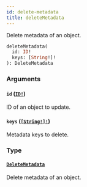 ```yaml
---
id: delete-metadata
title: deleteMetadata
---
```


Delete metadata of an object.

```graphql
deleteMetadata(
  id: ID!
  keys: [String!]!
): DeleteMetadata

```

### Arguments

#### `id` ([`ID!`](../../../developer/api-reference/scalars/id))

ID of an object to update.

#### `keys` ([`[String!]!`](../../../developer/api-reference/scalars/string))

Metadata keys to delete.

### Type

#### [`DeleteMetadata`](../../../developer/api-reference/objects/delete-metadata)

Delete metadata of an object.

